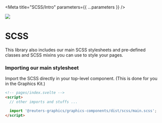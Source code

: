 
<Meta title="SCSS/Intro" parameters={{ ...parameters }} />

![](https://graphics.thomsonreuters.com/style-assets/images/logos/reuters-graphics-logo/svg/graphics-logo-color-dark.svg)

# SCSS

This library also includes our main SCSS stylesheets and pre-defined classes and SCSS mixins you can use to style your pages.

### Importing our main stylesheet

Import the SCSS directly in your top-level component. (This is done for you in the Graphics Kit.)

```html
<!-- pages/index.svelte -->
<script>
  // other imports and stuffs ...

  import '@reuters-graphics/graphics-components/dist/scss/main.scss';
</script>
```
